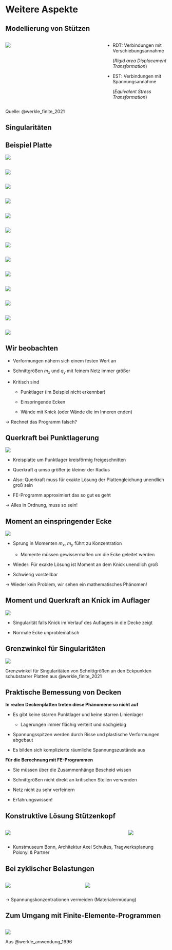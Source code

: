 # Weitere Aspekte

## Modellierung von Stützen {.smaller}

:::: {.columns}
::: {.column width="60%"}
![](00-pics/stuetzen.png)
:::
::: {.column width="40%"}
- RDT: Verbindungen mit Verschiebungsannahme 

  (*Rigid area Displacement Transformation*)

- EST: Verbindungen mit Spannungsannahme 

  (*Equivalent Stress Transformation*)
:::
::::

Quelle: @werkle_finite_2021


## Singularitäten


## Beispiel Platte {.smaller}

![](00-pics/beispiel-singularitaeten.svg)

## 
![](00-pics/rfem-singularitaet/00-pics/n1-w.png)

## 
![](00-pics/rfem-singularitaet/00-pics/n2-w.png)

## 
![](00-pics/rfem-singularitaet/00-pics/n3-w.png)

## 
![](00-pics/rfem-singularitaet/00-pics/n1-mx.png)

## 
![](00-pics/rfem-singularitaet/00-pics/n2-mx.png)

## 
![](00-pics/rfem-singularitaet/00-pics/n3-mx.png)

## 
![](00-pics/rfem-singularitaet/00-pics/n3-mx-detail.png)

## 
![](00-pics/rfem-singularitaet/00-pics/n3-mx-detail-2.png)

## 
![](00-pics/rfem-singularitaet/00-pics/n1-vx.png)

## 
![](00-pics/rfem-singularitaet/00-pics/n2-vx.png)

## 
![](00-pics/rfem-singularitaet/00-pics/n3-vx.png)

## 
![](00-pics/rfem-singularitaet/00-pics/n3-vx-detail.png)


## Wir beobachten

- Verformungen nähern sich einem festen Wert an

- Schnittgrößen $m_x$ und $q_y$ mit feinem Netz immer größer

- Kritisch sind

  - Punktlager (im Beispiel nicht erkennbar)

  - Einspringende Ecken

  - Wände mit Knick (oder Wände die im Inneren enden)

$\rightarrow$ Rechnet das Programm falsch?


## Querkraft bei Punktlagerung {.smaller}

![](00-pics/singularitaet-punktlager.svg)

- Kreisplatte um Punktlager kreisförmig freigeschnitten

- Querkraft $q$ umso größer je kleiner der Radius

- Also: Querkraft muss für exakte Lösung der Plattengleichung unendlich groß sein

- FE-Programm approximiert das so gut es geht

$\rightarrow$ Alles in Ordnung, muss so sein!


## Moment an einspringender Ecke {.smaller}

![](00-pics/singularitaet-einspringende-ecke-2.svg)

- Sprung in Momenten $m_x$, $m_y$ führt zu Konzentration

  - Momente müssen gewissermaßen um die Ecke geleitet werden

- Wieder: Für exakte Lösung ist Moment an dem Knick unendlich groß

- Schwierig vorstellbar

$\rightarrow$ Wieder kein Problem, wir sehen ein mathematisches Phänomen!


## Moment und Querkraft an Knick im Auflager {.smaller}

![](00-pics/singularitaet-auflager.svg)

- Singularität falls Knick im Verlauf des Auflagers in die Decke zeigt

- Normale Ecke unproblematisch


## Grenzwinkel für Singularitäten {.smaller}

![](00-pics/singularita%CC%88ten-grenzwerte.png)

Grenzwinkel für Singularitäten von Schnittgrößen an den Eckpunkten schubstarrer Platten aus @werkle_finite_2021


## Praktische Bemessung von Decken {.smaller}

[]{.down40}

**In realen Deckenplatten treten diese Phänomene so nicht auf**

- Es gibt keine starren Punktlager und keine starren Linienlager

  - Lagerungen immer flächig verteilt und nachgiebig

- Spannungsspitzen werden durch Risse und plastische Verformungen abgebaut

- Es bilden sich komplizierte räumliche Spannungszustände aus

**Für die Berechnung mit FE-Programmen**

- Sie müssen über die Zusammenhänge Bescheid wissen

- Schnittgrößen nicht direkt an kritischen Stellen verwenden

- Netz nicht zu sehr verfeinern

- Erfahrungswissen!


## Konstruktive Lösung Stützenkopf {.smaller}

:::: {.columns}
::: {.column width="75%"}
![](00-pics/stuetzen-schultes.png)
:::
::: {.column width="25%"}
![](00-pics/SchultesFrank_Architekten_Kunsttmuseum_Bonn_Bonn_1992_3_1x2.jpg)
:::
::::

[]{.up20}

- Kunstmuseum Bonn, Architektur Axel Schultes, Tragwerksplanung Polonyi & Partner 


## Bei zyklischer Belastungen {.smaller}

:::: {.columns}
::: {.column width="47%"}
![](00-pics/stahlbruecke.jpg)
:::
::: {.column width="53%"}
![](00-pics/fenster-flugzeug-2.png)
:::
::::

$\rightarrow$ Spannungskonzentrationen vermeiden (Materialermüdung)


## Zum Umgang mit Finite-Elemente-Programmen

## {.smaller}

![](00-pics/psychologische-aspekte.png)

Aus @werkle_anwendung_1996
